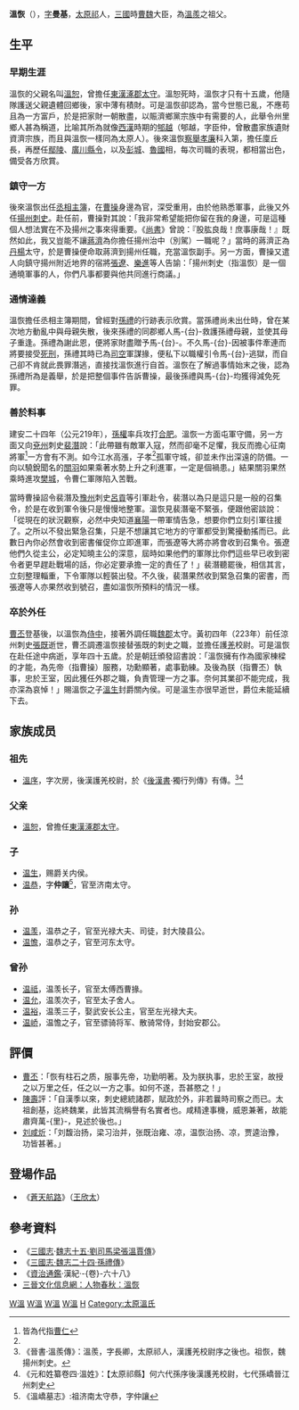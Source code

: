 {{東亞男性歷史人物
|名稱 = 温恢
|身份 = 地方官員
|國家 = [[中國|中國]]
|時代 =  [[曹魏|曹魏]]
|主君 =
|屆數 =
|最高職務 =[[刺史|刺史]]
|前任 = 
|繼任 = 
|圖片名稱 =
|圖片大小 =
|圖片說明 =
|姓 =溫
|名 =恢
|姓名 =
|字 =曼基
|號=
|名乘 = <!--琉球士族用-->
|官職 =
|封爵 =
|封號 =
|位階 =
|御稱號 = <!--日本皇族之稱號-->
|宮號1 = <!--日本皇族之宮號-->
|宮號2 = <!--朝鮮王族之宮號-->
|封地 =
|神號 =
|尊號 =
|族裔 = 
|旗籍 = <!--清朝旗人專用-->
|氏族 =
|籍貫 = 太原祁縣
|本貫 = <!--朝鮮人用-->
|祖籍 =
|本籍 =
|出身地 =
|府邸 =
|世系 = 
|初名 =
|乳名 = <!--日本、朝鮮、琉球以外人物用-->
|幼名 = <!--日本人用-->
|兒名 = <!--朝鮮人用-->
|童名 = <!--琉球人用-->
|小字 =
|別名 =
|法號 =
|院號 =
|其他名號 =
|出生日期 =178年
|出生地點 =
|婚年 =
|逝世日期 =223年
|逝世地點 =
|廟號 =
|諡號 =
|墓葬 =
|祠廟 =
|父親 =溫恕
|嫡母 =
|母親 =
|繼父=
|繼母=
|養父=
|養母=
|猶父= <!--日本人用-->
|烏帽子親= <!--日本人、琉球人用-->
|元配 =
|正室 =
|妻 =
|繼室 =
|平妻 =
|側室 =
|元配之父 =
|元配之嫡母 =
|元配之母 =
|正室之父 =
|正室之嫡母 =
|正室之母 =
|妻之父 =
|妻之嫡母 =
|妻之母 =
|繼室之父 =
|繼室之嫡母 =
|繼室之母 =
|平妻之父 =
|平妻之嫡母 =
|平妻之母 =
|兄弟 =
|姊妹 =
|嫡兄弟 =
|嫡姊妹 =
|庶兄弟 =
|庶姊妹 =
|同胞兄弟 =
|同胞姊妹 =
|異母兄弟 =
|異母姊妹 =
|異父兄弟 =
|異父姊妹 =
|繼兄弟 =
|繼姊妹 =
|子 =溫生、[[温恭|温恭]]
|女 =
|嫡子 =
|嫡女 =
|庶子 =
|庶女 =
|養子 =
|養女 =
|猶子 = <!--日本人用-->
|婿養子 = <!--日本人用-->
|烏帽子子 = <!--日本人用-->
|繼子 =
|繼女 =
|其他親屬 = 
|出身 = <!---此处指科举出身--->
|功名 = 
|經歷 = 
|著作 =
|注釋 =
}}
'''溫恢'''（{{bd|178年||223年|catIdx=W溫}}），[[表字|字]]'''曼基'''，[[太原|太原]][[祁縣|祁]]人，[[三國|三國]]時[[曹魏|曹魏]]大臣，為[[溫羨|溫羨]]之祖父。

==生平==
===早期生涯===
溫恢的父親名叫[[溫恕|溫恕]]，曾擔任[[東漢|東漢]][[涿州市|涿郡]][[太守|太守]]。溫恕死時，溫恢才只有十五歲，他隨隊護送父親遺體回鄉後，家中薄有積財。可是溫恢卻認為，當今世態已亂，不應苟且為一方富戶，於是把家財一朝散盡，以賑濟鄉黨宗族中有需要的人，此舉令州里鄉人甚為稱道，比喻其所為就像[[西漢|西漢]]時期的[[郇越|郇越]]（郇越，字臣仲，曾散盡家族遺財資濟宗族，而且與溫恢一樣同為太原人）。後來溫恢[[察舉|察舉]][[孝廉|孝廉]]科入第，擔任廩丘長，再歷任[[鄢陵|鄢陵]]、[[景縣|廣川]][[縣令|縣令]]，以及[[彭城|彭城]]、[[魯國|魯國]]相，每次司職的表現，都相當出色，備受各方欣賞。

===鎮守一方===
後來溫恢出任[[丞相|丞相]][[主簿|主簿]]，在[[曹操|曹操]]身邊為官，深受重用，由於他熟悉軍事，此後又外任[[揚州|揚州]][[刺史|刺史]]。赴任前，曹操對其說：「我非常希望能把你留在我的身邊，可是這種個人想法實在不及揚州之事來得重要。《[[尚書|尚書]]》曾說：『股肱良哉！庶事康哉！』既然如此，我又豈能不讓[[蔣濟|蔣濟]]為你擔任揚州治中（別駕）一職呢？」當時的蔣濟正為[[宣城|丹楊]]太守，於是曹操便命取蔣濟到揚州任職，充當溫恢副手。另一方面，曹操又遣人向鎮守揚州附近地界的宿將[[張遼|張遼]]、[[樂進|樂進]]等人告諭：「揚州刺史（指溫恢）是一個通曉軍事的人，你們凡事都要與他共同進行商議。」

===通情達義===
溫恢擔任丞相主簿期間，曾經對[[孫禮|孫禮]]的行跡表示欣賞。當孫禮尚未出仕時，曾在某次地方動亂中與母親失散，後來孫禮的同郡鄉人馬-{台}-救護孫禮母親，並使其母子重逢。孫禮為謝此恩，便將家財盡贈予馬-{台}-。不久馬-{台}-因被事件牽連而將要接受[[死刑|死刑]]，孫禮其時已為[[司空|司空]]軍謀掾，便私下以職權引令馬-{台}-逃獄，而自己卻不肯就此畏罪潛逃，直接找溫恢進行自首。溫恢在了解過事情始末之後，認為孫禮所為是義舉，於是把整個事件告訴曹操，最後孫禮與馬-{台}-均獲得減免死罪。

===善於料事===
{{see also|樊城之戰}}
建安二十四年（公元219年），[[孫權|孫權]]率兵攻打[[合肥|合肥]]。溫恢一方面屯軍守備，另一方面又向[[兗州|兗州]]刺史[[裴潛|裴潛]]說：「此帶雖有敵軍入寇，然而卻毫不足懼，我反而擔心征南將軍<ref name=曹仁>皆為代指[[曹仁|曹仁]]</ref>一方會有不測。如今江水高漲，子孝<ref name=曹仁/>孤軍守城，卻並未作出深遠的防備。一向以驍銳聞名的[[關羽|關羽]]如果乘著水勢上升之利進軍，一定是個禍患。」結果關羽果然乘時進攻[[樊城|樊城]]，令曹仁軍隊陷入苦戰。

當時曹操詔令裴潛及[[豫州|豫州]]刺史[[呂貢|呂貢]]等引軍赴令，裴潛以為只是這只是一般的召集令，於是在收到軍令後只是慢慢地整軍。溫恢見裴潛毫不緊張，便跟他密談說：「從現在的狀況觀察，必然中央知道[[襄陽|襄陽]]一帶軍情告急，想要你們立刻引軍往援了。之所以不發出緊急召集，只是不想讓其它地方的守軍都受到驚擾動搖而已。此數日內你必然會收到密書催促你立即進軍，而張遼等大將亦將會收到召集令。張遼他們久從主公，必定知曉主公的深意，屆時如果他們的軍隊比你們這些早已收到密令者更早趕赴戰場的話，你必定要承擔一定的責任了！」裴潛聽罷後，相信其言，立刻整理輜重，下令軍隊以輕裝出發。不久後，裴潛果然收到緊急召集的密書，而張遼等人亦果然收到號召，盡如溫恢所預料的情況一樣。

===卒於外任===
[[曹丕|曹丕]]登基後，以溫恢為[[侍中|侍中]]，接著外調任職[[魏郡|魏郡]]太守。黃初四年（223年）前任涼州刺史[[張既|張既]]逝世，曹丕調遷溫恢接替張既的刺史之職，並擔任護[[羌|羌]]校尉。可是溫恢在赴任途中病逝，享年四十五歲。於是朝廷頒發詔書說：「溫恢擁有作為國家棟樑的才能，為先帝（指曹操）服務，功勳顯著，處事勤練。及後為朕（指曹丕）執事，忠於王室，因此獲任外郡之職，負責管理一方之事。奈何其業卻不能完成，我亦深為哀悼！」賜溫恢之子[[溫生|溫生]]封爵關內侯。可是溫生亦很早逝世，爵位未能延續下去。

==家族成员==
===祖先===
*[[溫序|溫序]]，字次房，後漢護羌校尉，於《[[後漢書|後漢書]]·獨行列傳》有傳。<ref>《晉書·溫羨傳》：溫羨，字長卿，太原祁人，漢護羌校尉序之後也。祖恢，魏揚州刺史。</ref><ref>《元和姓纂卷四·溫姓》：【太原祁縣】何六代孫序後漢護羌校尉，七代孫嶠晉江州刺史</ref>

===父亲===
*[[溫恕|溫恕]]，曾擔任[[東漢|東漢]][[涿州市|涿郡]][[太守|太守]]。

===子===
*[[温恢#子|温生]]，赐爵关内侯。
*[[温恢#子|温恭]]，字'''仲讓'''<ref>《溫嶠墓志》:祖济南太守恭，字仲讓</ref>，官至济南太守。

===孙===
*[[温羡|温羡]]，温恭之子，官至光禄大夫、司徒，封大陵县公。
*[[温憺|温憺]]，温恭之子，官至河东太守。

===曾孙===
*[[温祗|温祗]]，温羡长子，官至太傅西曹掾。
*[[温允|温允]]，温羡次子，官至太子舍人。
*[[温裕|温裕]]，温羡三子，娶武安长公主，官至左光禄大夫。
*[[温峤|温峤]]，温憺之子，官至骠骑将军、散骑常侍，封始安郡公。

==評價==
*[[曹丕|曹丕]]：「恢有柱石之质，服事先帝，功勤明著。及为朕执事，忠於王室，故授之以万里之任，任之以一方之事。如何不遂，吾甚愍之！」
*[[陳壽|陳壽]]評：「自漢季以來，刺史總統諸郡，賦政於外，非若曩時司察之而已。太祖創基，迄終魏業，此皆其流稱譽有名實者也。咸精達事機，威恩兼著，故能肅齊萬-{里}-，見述於後也。」
*[[刘咸炘|刘咸炘]]：「刘馥治扬，梁习治并，张既治雍、凉，温恢治扬、凉，贾逵治豫，功皆甚著。」

==登場作品==
*《[[蒼天航路|蒼天航路]]》（[[王欣太|王欣太]]）

==參考資料==
*《[[三國志|三國志]]·[[s:三國志/卷15|魏志十五·劉司馬梁張溫賈傳]]》
*《[[s:三國志/卷24|三國志·魏志二十四·孫禮傳]]》
*《[[資治通鑑|資治通鑑]]·漢紀·-{卷}-六十八》
* [https://web.archive.org/web/20081011191242/http://www.sxcnt.com/rwcq/wh2.htm 三晉文化信息網：人物春秋：溫恢]

{{三国志}}
[[Category:東漢政治人物|W溫]]
[[Category:曹魏政治人物|W溫]]
[[Category:曹魏刺史|W溫]]
[[Category:祁縣人|W溫]]
[[Category:溫姓|H]]
[[Category:太原溫氏|Category:太原溫氏]]